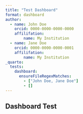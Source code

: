 ```yaml
---
title: "Test Dashboard"
format: dashboard
author:
  - name: John Doe
    orcid: 0000-0000-0000-0000
    affilifation:
        name: My Institution
  - name: Jane Doe
    orcid: 0000-0000-0000-0001
    affilifation:
        name: My Institution
_quarto:
  tests:
    dashboard:
      ensureFileRegexMatches:
        - ["John Doe, Jane Doe"]
        - []
---
```


## Dashboard Test
